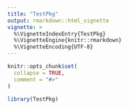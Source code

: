 ```yaml
---
title: "TestPkg"
output: rmarkdown::html_vignette
vignette: >
  %\VignetteIndexEntry{TestPkg}
  %\VignetteEngine{knitr::rmarkdown}
  %\VignetteEncoding{UTF-8}
---
```


```r
knitr::opts_chunk$set(
  collapse = TRUE,
  comment = "#>"
)
```

```r
library(TestPkg)
```
